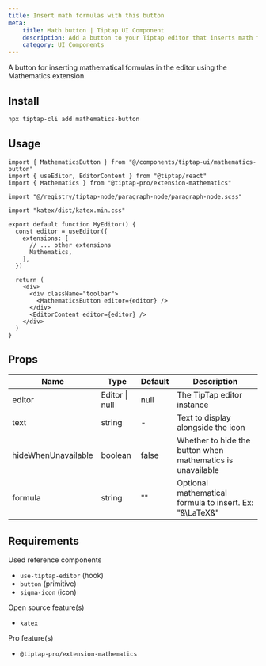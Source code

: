 ```yaml
---
title: Insert math formulas with this button
meta:
    title: Math button | Tiptap UI Component
    description: Add a button to your Tiptap editor that inserts math formulas. More in the docs!
    category: UI Components
---
```


A button for inserting mathematical formulas in the editor using the Mathematics extension.

## Install

```bash
npx tiptap-cli add mathematics-button
```

## Usage

```tsx
import { MathematicsButton } from "@/components/tiptap-ui/mathematics-button"
import { useEditor, EditorContent } from "@tiptap/react"
import { Mathematics } from "@tiptap-pro/extension-mathematics"

import "@/registry/tiptap-node/paragraph-node/paragraph-node.scss"

import "katex/dist/katex.min.css"

export default function MyEditor() {
  const editor = useEditor({
    extensions: [
      // ... other extensions
      Mathematics,
    ],
  })

  return (
    <div>
      <div className="toolbar">
        <MathematicsButton editor={editor} />
      </div>
      <EditorContent editor={editor} />
    </div>
  )
}
```

## Props

| Name                | Type           | Default | Description                                                |
| ------------------- | -------------- | ------- | ---------------------------------------------------------- |
| editor              | Editor \| null | null    | The TipTap editor instance                                 |
| text                | string         | -       | Text to display alongside the icon                         |
| hideWhenUnavailable | boolean        | false   | Whether to hide the button when mathematics is unavailable |
| formula             | string         | ""      | Optional mathematical formula to insert. Ex: "&\LaTeX&"    |

## Requirements

Used reference components

- `use-tiptap-editor` (hook)
- `button` (primitive)
- `sigma-icon` (icon)

Open source feature(s)

- `katex`

Pro feature(s)

- `@tiptap-pro/extension-mathematics`